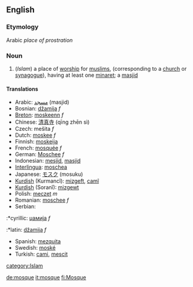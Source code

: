 ==English==
===Etymology===
Arabic ''place of prostration''
===Noun===
{{wikipedia}}
#(''Islam'') a place of [[worship]] for [[muslims]], (corresponding to a [[church]] or [[synagogue]]), having at least one [[minaret]]; a [[masjid]]

====Translations====
*Arabic: [[مسجد]] (masjid)
*Bosnian: [[džamija]] ''f''
*[[Breton]]: [[moskeenn]] ''f''
*Chinese: [[清真寺]] (qīng zhēn sì)
*Czech: mešita ''f''
*Dutch: [[moskee]] ''f''
*Finnish: [[moskeija]]
*French: [[mosquée]] ''f''
*German: [[Moschee]] ''f''
*Indonesian: [[mesjid]],  [[masjid]]
*[[Interlingua]]: [[moschea]]
*Japanese: [[モスク]] (mosuku)
*[[Kurdish]] (Kurmancî): [[mizgeft]], [[camî]]
*[[Kurdish]] (Soranî): [[mizgewt]]
*Polish: [[meczet]] ''m''
*Romanian: [[moschee]] ''f''
*Serbian:
:*cyrillic: [[џамија]] ''f''
:*latin: [[džamija]] ''f''
*Spanish: [[mezquita]]
*Swedish: [[moské]]
*Turkish: [[cami]], [[mescit]]
[[category:Islam]]

[[de:mosque]]
[[it:mosque]]
[[fi:Mosque]]